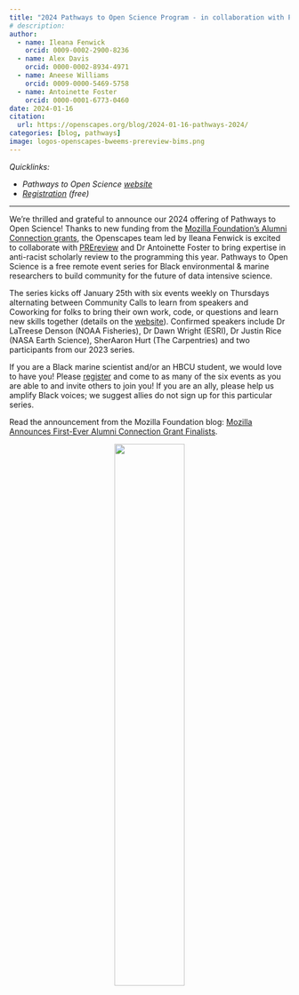 ```yaml
---
title: "2024 Pathways to Open Science Program - in collaboration with PREreview"
# description: 
author: 
  - name: Ileana Fenwick
    orcid: 0009-0002-2900-8236
  - name: Alex Davis
    orcid: 0000-0002-8934-4971
  - name: Aneese Williams
    orcid: 0009-0000-5469-5758
  - name: Antoinette Foster
    orcid: 0000-0001-6773-0460
date: 2024-01-16
citation: 
  url: https://openscapes.org/blog/2024-01-16-pathways-2024/
categories: [blog, pathways]
image: logos-openscapes-bweems-prereview-bims.png
---
```


*Quicklinks:*

-   *Pathways to Open Science [website](https://openscapes.github.io/pathways-to-open-science/)*
-   [*Registration*](https://zoom.us/meeting/register/tJ0ldempqDIrHtQ4KqAbr442Tm0xl4-h_dtC) *(free)*

------------------------------------------------------------------------

We're thrilled and grateful to announce our 2024 offering of Pathways to Open Science! Thanks to new funding from the [Mozilla Foundation's Alumni Connection grants](https://foundation.mozilla.org/en/blog/mozilla-announces-first-ever-alumni-connection-grant-finalists/), the Openscapes team led by Ileana Fenwick is excited to collaborate with [PREreview](https://prereview.org/) and Dr Antoinette Foster to bring expertise in anti-racist scholarly review to the programming this year. Pathways to Open Science is a free remote event series for Black environmental & marine researchers to build community for the future of data intensive science.

The series kicks off January 25th with six events weekly on Thursdays alternating between Community Calls to learn from speakers and Coworking for folks to bring their own work, code, or questions and learn new skills together (details on the [website](https://openscapes.github.io/pathways-to-open-science/#program-details)). Confirmed speakers include Dr LaTreese Denson (NOAA Fisheries), Dr Dawn Wright (ESRI), Dr Justin Rice (NASA Earth Science), SherAaron Hurt (The Carpentries) and two participants from our 2023 series.

If you are a Black marine scientist and/or an HBCU student, we would love to have you! Please [register](https://zoom.us/meeting/register/tJ0ldempqDIrHtQ4KqAbr442Tm0xl4-h_dtC) and come to as many of the six events as you are able to and invite others to join you! If you are an ally, please help us amplify Black voices; we suggest allies do not sign up for this particular series.

Read the announcement from the Mozilla Foundation blog: [Mozilla Announces First-Ever Alumni Connection Grant Finalists](https://foundation.mozilla.org/en/blog/mozilla-announces-first-ever-alumni-connection-grant-finalists/).

<center>![](logos-openscapes-bweems-prereview-bims.png){width="50%"}</center>
